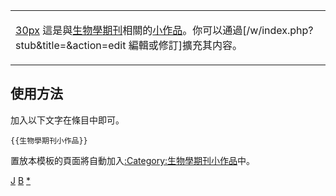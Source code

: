 <div class="boilerplate metadata" id="stub" style="font-size: small;">
{|cellpadding="0" cellspacing="0" style="background-color:transparent"
|[[檔案:Nuvola apps bookcase.svg|30px]]&nbsp;這是與[[生物學]][[:Category:生物學期刊|期刊]]相關的[[Wikipedia:小作品|小作品]]。你可以通過[{{SERVER}}/w/index.php?stub&title={{FULLPAGENAMEE}}&action=edit 編輯或修訂]擴充其内容。
|}
</div>
<noinclude>
==使用方法==
加入以下文字在條目中即可。
<pre>{{生物學期刊小作品}}</pre>

置放本模板的頁面將自動加入[[:Category:生物學期刊小作品]]中。

[[Category:生物學小作品模板|J]]
[[Category:媒體小作品模板|B]]
[[Category:生物學期刊小作品|*]]

</noinclude>